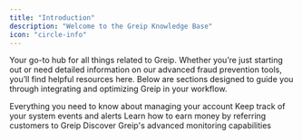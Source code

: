 ```yaml
---
title: "Introduction"
description: "Welcome to the Greip Knowledge Base"
icon: "circle-info"
---
```


Your go-to hub for all things related to Greip. Whether you’re just starting out or need detailed information on our advanced fraud prevention tools, you’ll find helpful resources here. Below are sections designed to guide you through integrating and optimizing Greip in your workflow.

<CardGroup cols={2}>
  <Card
    title="Account Management"
    icon="user-gear"
    href="/knowledge-base/account-management/webhooks"
  >
    Everything you need to know about managing your account
  </Card>
  <Card
    title="Events & Alerts"
    icon="bell"
    href="/knowledge-base/events-and-alerts/overview"
  >
    Keep track of your system events and alerts
  </Card>
  <Card
    title="Affiliate Program"
    icon="hand-holding-dollar"
    href="/knowledge-base/affiliates-program/becoming-affiliate-partner"
  >
    Learn how to earn money by referring customers to Greip
  </Card>
  <Card
    title="Monitoring Capabilities"
    icon="chart-pie-simple"
    href="/knowledge-base/monitoring-capabilities/subscription-usage-tracking"
  >
    Discover Greip's advanced monitoring capabilities
  </Card>
</CardGroup>
